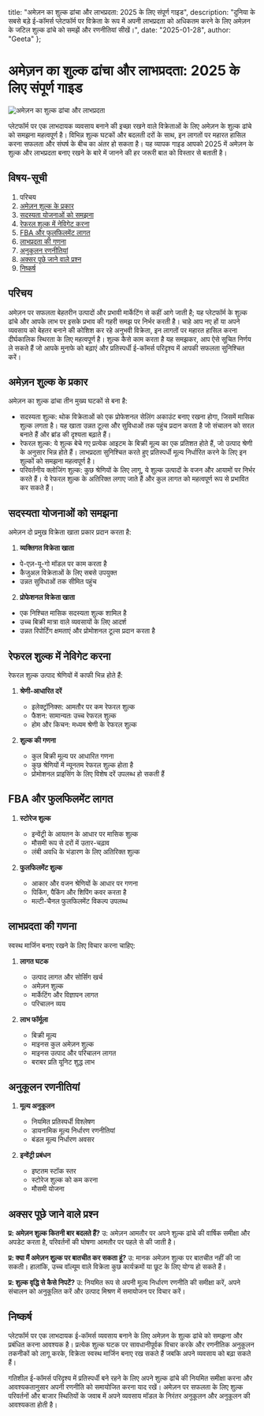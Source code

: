   title: "अमेज़न का शुल्क ढांचा और लाभप्रदता: 2025 के लिए संपूर्ण गाइड",
  description: "दुनिया के सबसे बड़े ई-कॉमर्स प्लेटफॉर्म पर विक्रेता के रूप में अपनी लाभप्रदता को अधिकतम करने के लिए अमेज़न के जटिल शुल्क ढांचे को समझें और रणनीतियां सीखें।",
  date: "2025-01-28",
  author: "Geeta"
};

# अमेज़न का शुल्क ढांचा और लाभप्रदता: 2025 के लिए संपूर्ण गाइड

![अमेज़न का शुल्क ढांचा और लाभप्रदता](/images/blog/amazon-seller-fee-structure-and-profitability.jpeg)

प्लेटफॉर्म पर एक लाभदायक व्यवसाय बनाने की इच्छा रखने वाले विक्रेताओं के लिए अमेज़न के शुल्क ढांचे को समझना महत्वपूर्ण है। विभिन्न शुल्क घटकों और बदलती दरों के साथ, इन लागतों पर महारत हासिल करना सफलता और संघर्ष के बीच का अंतर हो सकता है। यह व्यापक गाइड आपको 2025 में अमेज़न के शुल्क और लाभप्रदता बनाए रखने के बारे में जानने की हर जरूरी बात को विस्तार से बताती है।

## विषय-सूची

1. परिचय
2. [अमेज़न शुल्क के प्रकार](#अमेज़न-शुल्क-के-प्रकार)
3. [सदस्यता योजनाओं को समझना](#सदस्यता-योजनाओं-को-समझना)
4. [रेफरल शुल्क में नेविगेट करना](#रेफरल-शुल्क-में-नेविगेट-करना)
5. [FBA और फुलफिलमेंट लागत](#fba-और-फुलफिलमेंट-लागत)
6. [लाभप्रदता की गणना](#लाभप्रदता-की-गणना)
7. [अनुकूलन रणनीतियां](#अनुकूलन-रणनीतियां)
8. [अक्सर पूछे जाने वाले प्रश्न](#अक्सर-पूछे-जाने-वाले-प्रश्न)
9. [निष्कर्ष](#निष्कर्ष)

## परिचय

अमेज़न पर सफलता बेहतरीन उत्पादों और प्रभावी मार्केटिंग से कहीं आगे जाती है; यह प्लेटफॉर्म के शुल्क ढांचे और आपके लाभ पर इसके प्रभाव की गहरी समझ पर निर्भर करती है। चाहे आप नए हों या अपने व्यवसाय को बेहतर बनाने की कोशिश कर रहे अनुभवी विक्रेता, इन लागतों पर महारत हासिल करना दीर्घकालिक स्थिरता के लिए महत्वपूर्ण है। शुल्क कैसे काम करता है यह समझकर, आप ऐसे सूचित निर्णय ले सकते हैं जो आपके मुनाफे को बढ़ाएं और प्रतिस्पर्धी ई-कॉमर्स परिदृश्य में आपकी सफलता सुनिश्चित करें।

## अमेज़न शुल्क के प्रकार

अमेज़न का शुल्क ढांचा तीन मुख्य घटकों से बना है:
   - सदस्यता शुल्क: थोक विक्रेताओं को एक प्रोफेशनल सेलिंग अकाउंट बनाए रखना होगा, जिसमें मासिक शुल्क लगता है। यह खाता उन्नत टूल्स और सुविधाओं तक पहुंच प्रदान करता है जो संचालन को सरल बनाते हैं और ब्रांड की दृश्यता बढ़ाते हैं।
   - रेफरल शुल्क: ये शुल्क बेचे गए प्रत्येक आइटम के बिक्री मूल्य का एक प्रतिशत होते हैं, जो उत्पाद श्रेणी के अनुसार भिन्न होते हैं। लाभप्रदता सुनिश्चित करते हुए प्रतिस्पर्धी मूल्य निर्धारित करने के लिए इन शुल्कों को समझना महत्वपूर्ण है।
   - परिवर्तनीय क्लोजिंग शुल्क: कुछ श्रेणियों के लिए लागू, ये शुल्क उत्पादों के वजन और आयामों पर निर्भर करते हैं। ये रेफरल शुल्क के अतिरिक्त लगाए जाते हैं और कुल लागत को महत्वपूर्ण रूप से प्रभावित कर सकते हैं।

## सदस्यता योजनाओं को समझना

अमेज़न दो प्रमुख विक्रेता खाता प्रकार प्रदान करता है:
1. **व्यक्तिगत विक्रेता खाता**
- पे-एज़-यू-गो मॉडल पर काम करता है
- कैजुअल विक्रेताओं के लिए सबसे उपयुक्त
- उन्नत सुविधाओं तक सीमित पहुंच

2. **प्रोफेशनल विक्रेता खाता**
- एक निश्चित मासिक सदस्यता शुल्क शामिल है
- उच्च बिक्री मात्रा वाले व्यवसायों के लिए आदर्श
- उन्नत रिपोर्टिंग क्षमताएं और प्रोमोशनल टूल्स प्रदान करता है

## रेफरल शुल्क में नेविगेट करना

रेफरल शुल्क उत्पाद श्रेणियों में काफी भिन्न होते हैं:

1. **श्रेणी-आधारित दरें**
   - इलेक्ट्रॉनिक्स: आमतौर पर कम रेफरल शुल्क
   - फैशन: सामान्यतः उच्च रेफरल शुल्क
   - होम और किचन: मध्यम श्रेणी के रेफरल शुल्क

2. **शुल्क की गणना**
   - कुल बिक्री मूल्य पर आधारित गणना
   - कुछ श्रेणियों में न्यूनतम रेफरल शुल्क होता है
   - प्रोमोशनल प्राइसिंग के लिए विशेष दरें उपलब्ध हो सकती हैं

## FBA और फुलफिलमेंट लागत

1. **स्टोरेज शुल्क**
   - इन्वेंट्री के आयतन के आधार पर मासिक शुल्क
   - मौसमी रूप से दरों में उतार-चढ़ाव
   - लंबी अवधि के भंडारण के लिए अतिरिक्त शुल्क

2. **फुलफिलमेंट शुल्क**
   - आकार और वजन श्रेणियों के आधार पर गणना
   - पिकिंग, पैकिंग और शिपिंग कवर करता है
   - मल्टी-चैनल फुलफिलमेंट विकल्प उपलब्ध

## लाभप्रदता की गणना

स्वस्थ मार्जिन बनाए रखने के लिए विचार करना चाहिए:

1. **लागत घटक**
   - उत्पाद लागत और सोर्सिंग खर्च
   - अमेज़न शुल्क
   - मार्केटिंग और विज्ञापन लागत
   - परिचालन व्यय

2. **लाभ फॉर्मूला**
   - बिक्री मूल्य
   - माइनस कुल अमेज़न शुल्क
   - माइनस उत्पाद और परिचालन लागत
   - बराबर प्रति यूनिट शुद्ध लाभ

## अनुकूलन रणनीतियां

1. **मूल्य अनुकूलन**
   - नियमित प्रतिस्पर्धी विश्लेषण
   - डायनामिक मूल्य निर्धारण रणनीतियां
   - बंडल मूल्य निर्धारण अवसर

2. **इन्वेंट्री प्रबंधन**
   - इष्टतम स्टॉक स्तर
   - स्टोरेज शुल्क को कम करना
   - मौसमी योजना

## अक्सर पूछे जाने वाले प्रश्न

**प्र: अमेज़न शुल्क कितनी बार बदलते हैं?**
उ: अमेज़न आमतौर पर अपने शुल्क ढांचे की वार्षिक समीक्षा और अपडेट करता है, परिवर्तनों की घोषणा आमतौर पर पहले से की जाती है।

**प्र: क्या मैं अमेज़न शुल्क पर बातचीत कर सकता हूं?**
उ: मानक अमेज़न शुल्क पर बातचीत नहीं की जा सकती। हालांकि, उच्च वॉल्यूम वाले विक्रेता कुछ कार्यक्रमों या छूट के लिए योग्य हो सकते हैं।

**प्र: शुल्क वृद्धि से कैसे निपटें?**
उ: नियमित रूप से अपनी मूल्य निर्धारण रणनीति की समीक्षा करें, अपने संचालन को अनुकूलित करें और उत्पाद मिश्रण में समायोजन पर विचार करें।

## निष्कर्ष

प्लेटफॉर्म पर एक लाभदायक ई-कॉमर्स व्यवसाय बनाने के लिए अमेज़न के शुल्क ढांचे को समझना और प्रबंधित करना आवश्यक है। प्रत्येक शुल्क घटक पर सावधानीपूर्वक विचार करके और रणनीतिक अनुकूलन तकनीकों को लागू करके, विक्रेता स्वस्थ मार्जिन बनाए रख सकते हैं जबकि अपने व्यवसाय को बढ़ा सकते हैं।

गतिशील ई-कॉमर्स परिदृश्य में प्रतिस्पर्धी बने रहने के लिए अपने शुल्क ढांचे की नियमित समीक्षा करना और आवश्यकतानुसार अपनी रणनीति को समायोजित करना याद रखें। अमेज़न पर सफलता के लिए शुल्क परिवर्तनों और बाजार स्थितियों के जवाब में अपने व्यवसाय मॉडल के निरंतर अनुकूलन और अनुकूलन की आवश्यकता होती है।